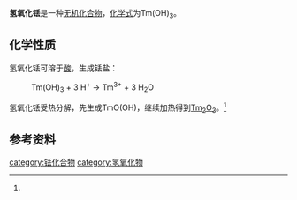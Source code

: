 {{chembox
| verifiedrevid = 
|   Name = 氢氧化铥
|   ImageFile = Thulium hydroxide.png
|   ImageName = 
|   OtherNames =
|   IUPACName = 
| Section1 = {{Chembox Identifiers
|   ChemSpiderID_Ref = {{chemspidercite|correct|chemspider}}
| ChemSpiderID = 
| PubChem = 
| InChI =
| InChIKey =
| SMILES = [OH-].[OH-].[OH-].[Tm+3]
| StdInChI_Ref = {{stdinchicite|correct|chemspider}}
| StdInChI =
| StdInChIKey_Ref = {{stdinchicite|correct|chemspider}}
| StdInChIKey = 
| CASNo = 1311-33-7
| CASNo_Ref = {{Cascite|correct|CAS}}
  }}
| Section2 = {{Chembox Properties
|   Formula = Tm(OH)<sub>3</sub>
|   MolarMass = 219.958
|   Appearance = 绿色固体<ref name=wj>《无机化学丛书》. 第七卷 钪 稀土元素. 易宪武 等主编. 科学出版社. P<sub>168~171</sub>. (2)氢氧化物</ref>
|   Density = 
|   MeltingPt = 
|   BoilingPt = 
|   Solubility = 
|   Solvent =
|   SolubleOther = 
  }}
| Section7 = {{Chembox Hazards
|  EUHazardSymbol =
|  RPhrases =
|  SPhrases =
|  FlashPt = 
|  pKa = 
|  pKb = 
|  EUClass =
|  EUIndex = 
|  MainHazards = 
|  NFPA-H = 
|  NFPA-F = 
|  NFPA-R = 
|  NFPA-O = 
|  RSPhrases = 
  }}
| Section8 = {{Chembox Related
|   Function = 
|   OtherFunctn = 
|   OtherAnions = [[氧化铥|氧化铥]]
|   OtherCations = [[氢氧化铒|氢氧化铒]]<br />[[氢氧化镱|氢氧化镱]]
|   OtherCpds = 
  }}
}}
'''氢氧化铥'''是一种[[无机化合物|无机化合物]]，[[化学式|化学式]]为Tm(OH)<sub>3</sub>。

==化学性质==
氢氧化铥可溶于[[酸|酸]]，生成铥盐：
: Tm(OH)<sub>3</sub> + 3 H<sup>+</sup> → Tm<sup>3+</sup> + 3 H<sub>2</sub>O
氢氧化铥受热分解，先生成TmO(OH)，继续加热得到[[氧化铥|Tm<sub>2</sub>O<sub>3</sub>]]。<ref name=wj />
==参考资料==
{{reflist}}

{{铥化合物}}
{{氢氧化物}}

[[category:铥化合物|category:铥化合物]]
[[category:氢氧化物|category:氢氧化物]]